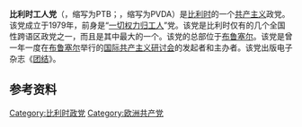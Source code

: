 {{Infobox political party
| name    = 比利时工人党
| native_name   = Parti du Travail de Belgique<br>Partij van de Arbeid van België
| logo    = [[File:PVDAPTB-2022-icon-profile01.png|180px]]
| colorcode     = {{Party meta/color/比利时工人党}}
| 创始人 = [[吕多·马尔滕斯|吕多·马尔滕斯]]
| 主席      = [[拉乌尔·海德鲍|拉乌尔·海德鲍]]
| leader1_title = 副主席
| leader1_name = 大卫·佩斯蒂奥
| leader2_title = 全国书记 
| leader2_name = [[彼得·梅尔滕斯|彼得·梅尔滕斯]]
| 前身=[[一切权力归工人|一切权力归工人]]
| foundation    = 1979年
| 总部=[[布鲁塞尔|布鲁塞尔]]
| ideology      = [[共产主义|共产主义]]<br>[[马克思主义|马克思主义]]<ref>{{Cite web |url=http://solidnet.org/belgium-workers-party-of-belgium/14-imcwp-contribution-of-wp-of-belgium-en |title=Contribution of the PVDA-PTB to the 14th IMCWP, 25/11/2012 |access-date=2014-07-28 |archive-url=https://web.archive.org/web/20150924122633/http://www.solidnet.org/belgium-workers-party-of-belgium/14-imcwp-contribution-of-wp-of-belgium-en |archive-date=2015-09-24 |dead-url=yes }}</ref><ref name="essa3">{{cite web|url=http://www.europeansocialsurvey.org/docs/round6/survey/ESS6_appendix_a3_e02_0.pdf|title=欧洲社会调查2012-附录3(英文版)|publisher=欧洲科学基金会|date=2014年1月1日|accessdate=2014年5月6日|archive-url=https://web.archive.org/web/20150924003827/http://www.europeansocialsurvey.org/docs/round6/survey/ESS6_appendix_a3_e02_0.pdf|archive-date=2015年9月24日|dead-url=yes}}</ref><br>''历史上：''<br>[[毛主义|毛主义]]
| position      = [[左翼|左翼]]<ref name="essa3" />
| 党员数目 =20000<ref>{{Cite web |url=https://www.ptb.be/notre_adn |title=NOTRE ADN |access-date=2019-06-06 |archive-date=2021-03-13 |archive-url=https://web.archive.org/web/20210313193146/https://www.ptb.be/notre_adn |dead-url=no }}</ref>
| 统计日期 =2020年
| 青年组织 = [[共产主义行动委员会|共产主义行动委员会]]<br>红狐狸
| 妇女组织 = {{link-nl|玛丽安娜 (组织)|Marianne (politiek)|玛丽安娜}}
|先锋组织={{link-nl|先锋队 (比利时)|Pioniers (Belgische jeugdbeweging)|先锋队}}
| international = [[共产党和工人党国际会议|共产党和工人党国际会议]]<br>[[国际共产主义研讨会|国际共产主义研讨会]]（1992年－2014年）
| newspaper = 《[[团结_(杂志)|团结]]》（杂志）
| slogan=“人民第一，而不是利润”
| europarl      = [[欧洲联合左翼/北欧绿色左翼|欧洲联合左翼/北欧绿色左翼]]
| seats1_title  = [[众议院_(比利时)|众议院]]
| seats1        = {{Infobox political party/seats|12|150|hex={{Party meta/color/比利时工人党}}}}
| seats2_title  = [[参议院_(比利时)|参议院]]
| seats2        = {{Infobox political party/seats|5|60|hex={{Party meta/color/比利时工人党}}}}
| seats3_title  = [[弗拉芒议会|弗拉芒议会]]
| seats3        = {{Infobox political party/seats|4|124|hex={{Party meta/color/比利时工人党}}}}
| seats4_title  = [[瓦隆议会|瓦隆议会]]
| seats4        = {{Infobox political party/seats|10|75|hex={{Party meta/color/比利时工人党}}}}
| seats5_title  = [[布鲁塞尔-首都大区议会|布鲁塞尔-首都大区议会]]
| seats5        = {{Infobox political party/seats|11|89|hex={{Party meta/color/比利时工人党}}}}
| seats6_title = [[法语社群议会|法语社群议会]]
| seats6 = {{Infobox political party/seats|13|94|hex={{Party meta/color/比利时工人党}}}}
| seats7_title  = [[欧洲议会|欧洲议会]]
| seats7        = {{Infobox political party/seats|1|21|hex={{Party meta/color/比利时工人党}}}}
| colours       = [[红色|红色]]
| website       = {{url|http://www.pvda.be}}（荷兰语）<br>{{url|http://www.ptb.be}}（法语）
| country = 比利时
}}
{{共产党}}
'''比利时工人党'''（{{lang-fr|Parti du Travail de Belgique}}，缩写为PTB；{{lang-nl|Partij van de Arbeid van België}}，缩写为PVDA）是[[比利时|比利时]]的一个[[共产主义|共产主义]]政党。该党成立于1979年，前身是“[[一切权力归工人|一切权力归工人]]”党。该党是比利时仅有的几个全国性跨语区政党之一，而且是其中最大的一个。该党的总部位于[[布鲁塞尔|布鲁塞尔]]。该党是曾一年一度在[[布鲁塞尔|布鲁塞尔]]举行的[[国际共产主义研讨会|国际共产主义研讨会]]的发起者和主办者。该党出版电子杂志《[[团结_(杂志)|团结]]》。

==参考资料==
{{reflist}}
{{比利时政党}}
{{欧洲的共产党}}
[[Category:比利时政党|Category:比利时政党]]
[[Category:欧洲共产党|Category:欧洲共产党]]
